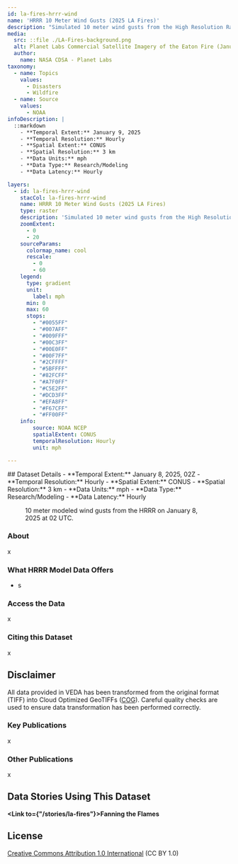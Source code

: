```yaml
---
id: la-fires-hrrr-wind
name: 'HRRR 10 Meter Wind Gusts (2025 LA Fires)'
description: "Simulated 10 meter wind gusts from the High Resolution Rapid Refresh (HRRR) at 02Z on January 8, 2025, around the time that the Eaton Fire ignited. The Palisades Fire had just been ignited earlier that day."
media:
  src: ::file ./LA-Fires-background.png
  alt: Planet Labs Commercial Satellite Imagery of the Eaton Fire (January 9, 2025).
  author:
    name: NASA CDSA - Planet Labs
taxonomy:
  - name: Topics
    values:
      - Disasters
      - Wildfire
  - name: Source
    values:
      - NOAA
infoDescription: |
  ::markdown
    - **Temporal Extent:** January 9, 2025
    - **Temporal Resolution:** Hourly
    - **Spatial Extent:** CONUS
    - **Spatial Resolution:** 3 km
    - **Data Units:** mph
    - **Data Type:** Research/Modeling
    - **Data Latency:** Hourly

layers:
  - id: la-fires-hrrr-wind
    stacCol: la-fires-hrrr-wind
    name: HRRR 10 Meter Wind Gusts (2025 LA Fires)
    type: raster
    description: 'Simulated 10 meter wind gusts from the High Resolution Rapid Refresh (HRRR) at 02Z on January 8, 2025, around the time that the Eaton Fire ignited. The Palisades Fire had just been ignited earlier that day.'
    zoomExtent:
      - 0
      - 20
    sourceParams:
      colormap_name: cool    
      rescale:
        - 0
        - 60
    legend:
      type: gradient
      unit:
        label: mph
      min: 0
      max: 60
      stops: 
        - "#0055FF" 
        - "#007AFF"
        - "#009FFF"
        - "#00C3FF"
        - "#00E0FF"
        - "#00F7FF"
        - "#2CFFFF"
        - "#5BFFFF"
        - "#82FCFF"
        - "#A7F0FF"
        - "#C5E2FF"
        - "#DCD3FF"
        - "#EFA8FF"
        - "#F67CFF"
        - "#FF00FF" 
    info:
        source: NOAA NCEP
        spatialExtent: CONUS
        temporalResolution: Hourly
        unit: mph

---
```


<Block>
  <Prose>
  ## Dataset Details
  - **Temporal Extent:** January 8, 2025, 02Z
  - **Temporal Resolution:** Hourly
  - **Spatial Extent:** CONUS
  - **Spatial Resolution:** 3 km
  - **Data Units:** mph
  - **Data Type:** Research/Modeling
  - **Data Latency:** Hourly
  </Prose>
<Figure>
  <Map
    datasetId='la-fires-hrrr-wind'
    layerId='la-fires-hrrr-wind'
    dateTime='2025-01-08'
    zoom={8.5}
    center={[-118.1041, 34.1966]}
  />
  <Caption
    attrAuthor='NASA'
    attrUrl='https://nasa.gov/'
  >
    10 meter modeled wind gusts from the HRRR on January 8, 2025 at 02 UTC.
  </Caption>
</Figure>
</Block>

<Block>
  <Prose>

  ### About

  x
  
  </Prose>
</Block>

<Block>
  
  <Prose>

  ### What HRRR Model Data Offers

  * s
  </Prose>
</Block>

<Block>
  <Prose>
  
  ### Access the Data

  x

  </Prose>
</Block>

<Block>
  <Prose>
    
  ### Citing this Dataset

  x

  </Prose>
</Block>

<Block>
  <Prose>
  
  ## Disclaimer

  All data provided in VEDA has been transformed from the original format (TIFF) into Cloud Optimized GeoTIFFs ([COG](https://www.cogeo.org)). Careful quality checks are used to ensure data transformation has been performed correctly.  
  
  </Prose>
</Block>

<Block>
  <Prose>

  ### Key Publications
  
  x
  
  </Prose>
</Block>

<Block>
  <Prose>

  ### Other Publications
  
  x

  </Prose>
</Block>

<Block>
  <Prose>
  
  ## Data Stories Using This Dataset
  
  **<Link to={"/stories/la-fires"}>Fanning the Flames</Link>**

  </Prose>
</Block>

<Block>
  <Prose>
  
  ## License
  
  [Creative Commons Attribution 1.0 International](https://creativecommons.org/publicdomain/zero/1.0/legalcode) (CC BY 1.0)

  </Prose>
</Block>

